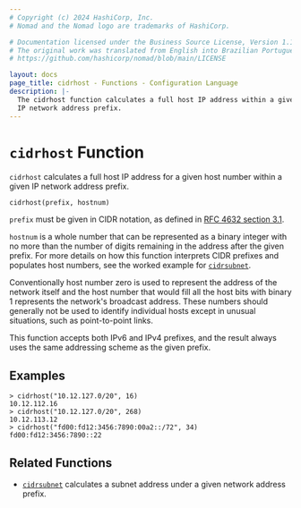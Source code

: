 ```yaml
---
# Copyright (c) 2024 HashiCorp, Inc.
# Nomad and the Nomad logo are trademarks of HashiCorp.

# Documentation licensed under the Business Source License, Version 1.1.
# The original work was translated from English into Brazilian Portuguese.
# https://github.com/hashicorp/nomad/blob/main/LICENSE

layout: docs
page_title: cidrhost - Functions - Configuration Language
description: |-
  The cidrhost function calculates a full host IP address within a given
  IP network address prefix.
---
```


# `cidrhost` Function

`cidrhost` calculates a full host IP address for a given host number within
a given IP network address prefix.

```hcl
cidrhost(prefix, hostnum)
```

`prefix` must be given in CIDR notation, as defined in
[RFC 4632 section 3.1](https://tools.ietf.org/html/rfc4632#section-3.1).

`hostnum` is a whole number that can be represented as a binary integer with
no more than the number of digits remaining in the address after the given
prefix. For more details on how this function interprets CIDR prefixes and
populates host numbers, see the worked example for
[`cidrsubnet`](/nomad/docs/reference/hcl2/functions/ipnet/cidrsubnet).

Conventionally host number zero is used to represent the address of the
network itself and the host number that would fill all the host bits with
binary 1 represents the network's broadcast address. These numbers should
generally not be used to identify individual hosts except in unusual
situations, such as point-to-point links.

This function accepts both IPv6 and IPv4 prefixes, and the result always uses
the same addressing scheme as the given prefix.

## Examples

```shell-session
> cidrhost("10.12.127.0/20", 16)
10.12.112.16
> cidrhost("10.12.127.0/20", 268)
10.12.113.12
> cidrhost("fd00:fd12:3456:7890:00a2::/72", 34)
fd00:fd12:3456:7890::22
```

## Related Functions

- [`cidrsubnet`](/nomad/docs/reference/hcl2/functions/ipnet/cidrsubnet) calculates a subnet address under a given
  network address prefix.
